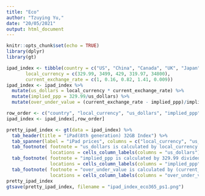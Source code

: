 ```yaml
---
title: "Eco"
author: "Tzuying Yu,"
date: "20/05/2021"
output: html_document
---
```


```r
knitr::opts_chunk$set(echo = TRUE)
library(dplyr)
library(gt)
```

```r
ipad_index <- tibble(country = c("US", "China", "Canada", "UK", "Japan"),
       local_currency = c(329.99, 3499, 429, 319.97, 34800),
       current_exchange_rate = c(1, 0.16, 0.82, 1.41, 0.009))
ipad_index <- ipad_index %>%
  mutate(us_dollars = local_currency * current_exchange_rate) %>% 
  mutate(implied_ppp = 329.99/us_dollars) %>% 
  mutate(over_under_value = (current_exchange_rate - implied_ppp)/implied_ppp) 

row_order <- c("country", "local_currency", "us_dollars", "implied_ppp", "current_exchange_rate", "over_under_value")
ipad_index <- ipad_index[,row_order]


```



```r
pretty_ipad_index <- gt(data = ipad_index) %>% 
  tab_header(title = "iPad(8th generation) 32GB Index") %>% 
  tab_spanner(label = "iPad prices", columns = c("local_currency", "us_dollars")) %>%
  tab_footnote( footnote = "us_dollars is calculated by local_currency multiple by current_exchange_rate",
                locations = cells_column_labels(columns = "us_dollars")) %>% 
  tab_footnote( footnote = "implied_ppp is calculated by 329.99 divided by us_dollars",
                locations = cells_column_labels(columns = "implied_ppp")) %>% 
  tab_footnote( footnote = "over_under_value is calculated by (current_exchange rate - implied_ppp)/implied_ppp",
                locations = cells_column_labels(columns = "over_under_value"))
pretty_ipad_index
gtsave(pretty_ipad_index, filename = "ipad_index_eco365_ps1.png")
```

